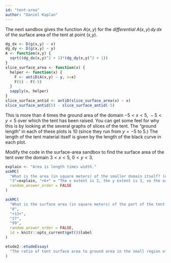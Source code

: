 ```yaml
---
id: "tent-area"
author: "Daniel Kaplan"
---
```


The next sandbox gives the function $A(x, y)$ for the *differential* $A(x,y)\,dy\,dx$ of the surface area of the tent at point (x,y).

```r
dg_dx <- D(g(x,y) ~ x)
dg_dy <- D(g(x,y) ~ y)
A <- function(x,y) {
  sqrt((dg_dx(x,y)^2 + 1)*(dg_dy(x,y)^2 + 1))
}
slice_surface_area <- function(x) {
  helper <- function(x) {
    F <- antiD(A(x,y) ~ y, x=x)
    F(5) - F(-5)
  }
  sapply(x, helper)
}
slice_surface_antid <- antiD(slice_surface_area(x) ~ x)
slice_surface_antid(5) - slice_surface_antid(-5)
```
This is more than 4 times the ground area of the domain $-5 < x < 5, \ -5 < y < 5$ over which the tent has been raised. You can get some feel for why this is by looking at the several graphs of slices of the tent. The "ground length" in each of these plots is 10 (since they run from $y=-5$ to $5$.) The length of the tent material itself is given by the length of the black curve in each plot.

Modify the code in the surface-area sandbox to find the surface area of the tent over the domain $3 < x < 5, \ 0 < y < 3$.

```r
explain <- "Area is length times width."
askMC(
  "What is the area (in square meters) of the smaller domain itself? (As opposed to the surface area of the tent raised over that domain. You don't need the codebox for this question.)",
  "3"=explain, "+6+" = "The x extent is 2, the y extent is 3, so the area is 6", "9"=explain, "12" = explain,
  random_answer_order = FALSE
)
```

```r
askMC(
  "What is the surface area (in square meters) of the part of the tent raised over the small area?",
  "0",
  "+13+",
  "27",
  "99",
  random_answer_order = FALSE,
  id = knitr::opts_current$get()$label
)
```

```r
etude2::etudeEssay(
  "The ratio of tent surface area to ground area in the small region of the tent is only about 2. For for the tent as a whole, the ratio is much bigger: about 4. Look at the contour plot of the tent height and explain why there is such a big difference in ratios."
)
```
